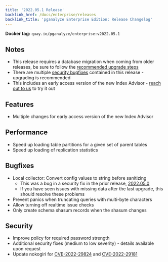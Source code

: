 ```yaml
---
title: '2022.05.1 Release'
backlink_href: /docs/enterprise/releases
backlink_title: 'pganalyze Enterprise Edition: Release Changelog'
---
```


**Docker tag:** `quay.io/pganalyze/enterprise:v2022.05.1`

## Notes

* This release requires a database migration when coming from older releases, be sure to follow the [recommended upgrade steps](/docs/enterprise/upgrade)
* There are multiple [security bugfixes](#security) contained in this release - upgrading is recommended
* This includes an early access version of the new Index Advisor - [reach out to us](mailto:support@pganalyze.com) to try it out

## Features

* Multiple changes for early access version of the new Index Advisor

## Performance

* Speed up loading table partitions for a given set of parent tables
* Speed up loading of replication statistics

## Bugfixes

* Local collector: Convert config values to string before sanitizing
  - This was a bug in a security fix in the prior release, [2022.05.0](2022-05-0)
  - If you have seen issues with missing data after the last upgrade, this should resolve these problems
* Prevent panics when truncating queries with multi-byte characters
* Allow turning off realtime issue checks
* Only create schema shasum records when the shasum changes

## Security

* Improve policy for required password strength
* Additional security fixes (medium to low severity) - details available upon request
* Update nokogiri for [CVE-2022-29824](https://nvd.nist.gov/vuln/detail/CVE-2022-29824) and [CVE-2022-29181](https://nvd.nist.gov/vuln/detail/CVE-2022-29181)

